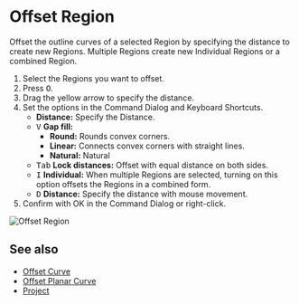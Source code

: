 
# Offset Region

<Reference shortcut="O" command="Offset Region" button="" />

Offset the outline curves of a selected Region by specifying the distance to create new Regions. Multiple Regions create new Individual Regions or a combined Region.

1. Select the Regions you want to offset.
2. Press <kbd>O</kbd>.
3. Drag the yellow arrow to specify the distance.
4. Set the options in the Command Dialog and Keyboard Shortcuts.
   - **Distance:** Specify the Distance.
   - <kbd>V</kbd> **Gap fill:** 
        - **Round:** Rounds convex corners. 
        - **Linear:** Connects convex corners with straight lines. 
        - **Natural:** Natural    
   - <kbd>Tab</kbd> **Lock distances:** Offset with equal distance on both sides.
   - <kbd>I</kbd> **Individual:** When multiple Regions are selected, turning on this option offsets the Regions in a combined form.
   - <kbd>D</kbd> **Distance:** Specify the distance with mouse movement.
5. Confirm with OK in the Command Dialog or right-click.

![Offset Region](/img/offset-region.gif)

## See also
- [Offset Curve](./offset-curve)
- [Offset Planar Curve](./offset-planar-curve)
- [Project](./project)










